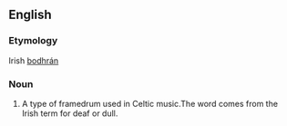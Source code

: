 ==English==
===Etymology===
Irish [[bodhrán]]

===Noun===
{{en-noun}}
#A type of framedrum used in Celtic music.The word comes from the Irish term for deaf or dull.